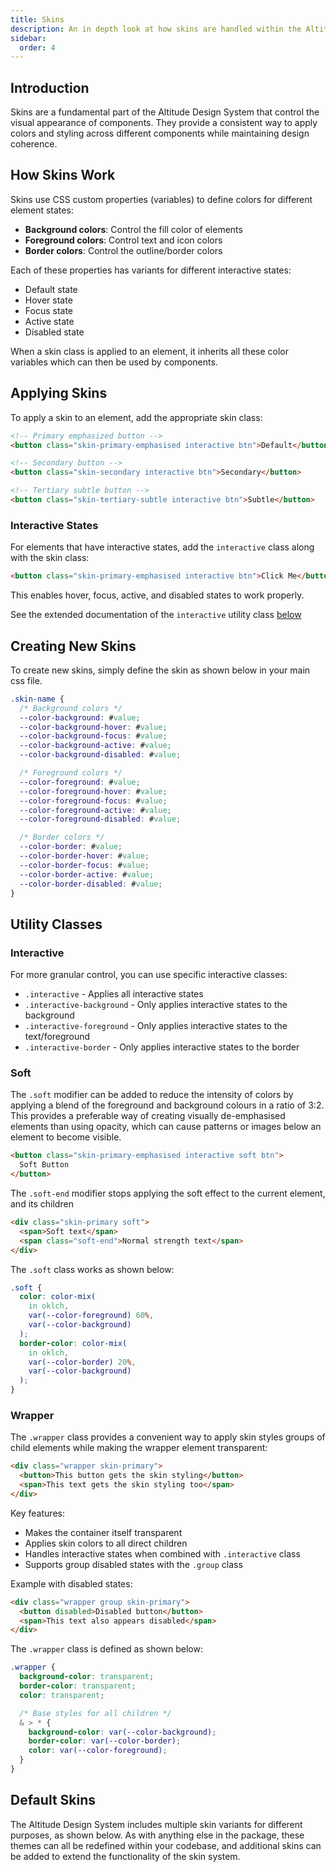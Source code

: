 ```yaml
---
title: Skins
description: An in depth look at how skins are handled within the Altitude Design System
sidebar:
  order: 4
---
```



## Introduction

Skins are a fundamental part of the Altitude Design System that control the visual appearance of components. They provide a consistent way to apply colors and styling across different components while maintaining design coherence.

## How Skins Work

Skins use CSS custom properties (variables) to define colors for different element states:

- **Background colors**: Control the fill color of elements
- **Foreground colors**: Control text and icon colors
- **Border colors**: Control the outline/border colors

Each of these properties has variants for different interactive states:

- Default state
- Hover state
- Focus state
- Active state
- Disabled state

When a skin class is applied to an element, it inherits all these color variables which can then be used by components.

## Applying Skins

To apply a skin to an element, add the appropriate skin class:

```html
<!-- Primary emphasized button -->
<button class="skin-primary-emphasised interactive btn">Default</button>

<!-- Secondary button -->
<button class="skin-secondary interactive btn">Secondary</button>

<!-- Tertiary subtle button -->
<button class="skin-tertiary-subtle interactive btn">Subtle</button>
```

### Interactive States

For elements that have interactive states, add the `interactive` class along with the skin class:

```html
<button class="skin-primary-emphasised interactive btn">Click Me</button>
```

This enables hover, focus, active, and disabled states to work properly.

See the extended documentation of the `interactive` utility class [below](#interactive)

## Creating New Skins

To create new skins, simply define the skin as shown below in your main css file.

```css
.skin-name {
  /* Background colors */
  --color-background: #value;
  --color-background-hover: #value;
  --color-background-focus: #value;
  --color-background-active: #value;
  --color-background-disabled: #value;

  /* Foreground colors */
  --color-foreground: #value;
  --color-foreground-hover: #value;
  --color-foreground-focus: #value;
  --color-foreground-active: #value;
  --color-foreground-disabled: #value;

  /* Border colors */
  --color-border: #value;
  --color-border-hover: #value;
  --color-border-focus: #value;
  --color-border-active: #value;
  --color-border-disabled: #value;
}
```

## Utility Classes

### Interactive

For more granular control, you can use specific interactive classes:

- `.interactive` - Applies all interactive states
- `.interactive-background` - Only applies interactive states to the background
- `.interactive-foreground` - Only applies interactive states to the text/foreground
- `.interactive-border` - Only applies interactive states to the border

### Soft

The `.soft` modifier can be added to reduce the intensity of colors by applying a blend of the foreground and background colours in a ratio of 3:2. This provides a preferable way of creating visually de-emphasised elements than using opacity, which can cause patterns or images below an element to become visible.

```html
<button class="skin-primary-emphasised interactive soft btn">
  Soft Button
</button>
```

The `.soft-end` modifier stops applying the soft effect to the current element, and its children

```html
<div class="skin-primary soft">
  <span>Soft text</span>
  <span class="soft-end">Normal strength text</span>
</div>
```

The `.soft` class works as shown below:

```css
.soft {
  color: color-mix(
    in oklch,
    var(--color-foreground) 60%,
    var(--color-background)
  );
  border-color: color-mix(
    in oklch,
    var(--color-border) 20%,
    var(--color-background)
  );
}
```

### Wrapper

The `.wrapper` class provides a convenient way to apply skin styles groups of child elements while making the wrapper element transparent:

```html
<div class="wrapper skin-primary">
  <button>This button gets the skin styling</button>
  <span>This text gets the skin styling too</span>
</div>
```

Key features:

- Makes the container itself transparent
- Applies skin colors to all direct children
- Handles interactive states when combined with `.interactive` class
- Supports group disabled states with the `.group` class

Example with disabled states:

```html
<div class="wrapper group skin-primary">
  <button disabled>Disabled button</button>
  <span>This text also appears disabled</span>
</div>
```

The `.wrapper` class is defined as shown below:

```css
.wrapper {
  background-color: transparent;
  border-color: transparent;
  color: transparent;

  /* Base styles for all children */
  & > * {
    background-color: var(--color-background);
    border-color: var(--color-border);
    color: var(--color-foreground);
  }
}
```

## Default Skins

The Altitude Design System includes multiple skin variants for different purposes, as shown below. As with anything else in the package, these themes can all be redefined within your codebase, and additional skins can be added to extend the functionality of the skin system.

<SkinPreview client:load />
